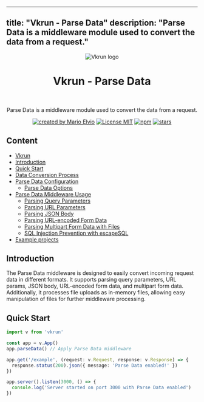 
---
title: "Vkrun - Parse Data"
description: "Parse Data is a middleware module used to convert the data from a request."
---


<div align="center">
  <Image src="/logo.svg" width={200} alt="Vkrun logo" />
  <h1>Vkrun - Parse Data</h1>
  <br/>
  <p>Parse Data is a middleware module used to convert the data from a request.</p>
</div>

<p align="center">
  <a href="https://github.com/jukerah" rel="nofollow"><img src="https://img.shields.io/badge/created%20by-Mario%20Elvio-blue.svg" alt="created by Mario Elvio"></a>
  <a href="https://opensource.org/licenses/MIT" rel="nofollow"><img src="https://img.shields.io/badge/License%20-MIT-blue.svg" alt="License MIT"></a>
  <a href="https://www.npmjs.com/package/vkrun" rel="nofollow"><img src="https://img.shields.io/npm/dw/vkrun.svg?color=blue" alt="npm"></a>
  <a href="https://www.npmjs.com/package/vkrun" rel="nofollow"><img src="https://img.shields.io/github/stars/jukerah/vkrun" alt="stars"></a>
</p>

## Content

- [Vkrun](https://github.com/vkrunjs/vkrun)
- [Introduction](#introduction)
- [Quick Start](#quick-start)
- [Data Conversion Process](#data-conversion-process)
- [Parse Data Configuration](#parse-data-configuration)
  - [Parse Data Options](#parse-data-options)
- [Parse Data Middleware Usage](#parse-data-middleware-usage)
  - [Parsing Query Parameters](#parsing-query-parameters)
  - [Parsing URL Parameters](#parsing-url-parameters)
  - [Parsing JSON Body](#parsing-json-body)
  - [Parsing URL-encoded Form Data](#parsing-url-encoded-form-data)
  - [Parsing Multipart Form Data with Files](#parsing-multipart-form-data-with-files)
  - [SQL Injection Prevention with escapeSQL](#sql-injection-prevention)
- [Example projects](#example-projects)

## Introduction

The Parse Data middleware is designed to easily convert incoming request data in different formats. It supports parsing query parameters, URL params, JSON body, URL-encoded form data, and multipart form data. Additionally, it processes file uploads as in-memory files, allowing easy manipulation of files for further middleware processing.

## Quick Start

```ts
import v from 'vkrun'

const app = v.App()
app.parseData() // Apply Parse Data middleware

app.get('/example', (request: v.Request, response: v.Response) => {
  response.status(200).json({ message: 'Parse Data enabled!' })
})

app.server().listen(3000, () => {
  console.log('Server started on port 3000 with Parse Data enabled')
})
```

